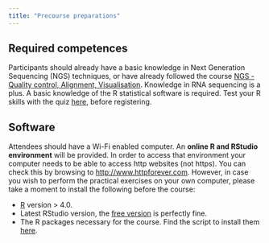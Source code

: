 ```yaml
---
title: "Precourse preparations"
---
```



## Required competences

Participants should already have a basic knowledge in Next Generation Sequencing (NGS) techniques, or have already followed the course [NGS - Quality control, Alignment, Visualisation](https://sib-swiss.github.io/NGS-introduction-training/2021.11/). Knowledge in RNA sequencing is a plus. A basic knowledge of the R statistical software is required. Test your R skills with the quiz [here](https://docs.google.com/forms/d/e/1FAIpQLSdIyeuabd_ZOWXgI1MWHapmaOMu20L9ESkLDZiWnpmkpujyOg/viewform?usp=sf_link), before registering.

## Software

Attendees should have a Wi-Fi enabled computer. An **online R and RStudio environment** will be provided. In order to access that environment your computer needs to be able to access http websites (not https). You can check this by browsing to [http://www.httpforever.com](http://www.httpforever.com). However, in case you wish to perform the practical exercises on your own computer, please take a moment to install the following before the course:

- [R](https://cran.r-project.org/) version > 4.0. 
- Latest RStudio version, the [free version](https://rstudio.com/products/rstudio/download/) is perfectly fine.
- The R packages necessary for the course. Find the script to install them [here](https://github.com/sib-swiss/single-cell-training/blob/master/Docker/install_packages.R). 
